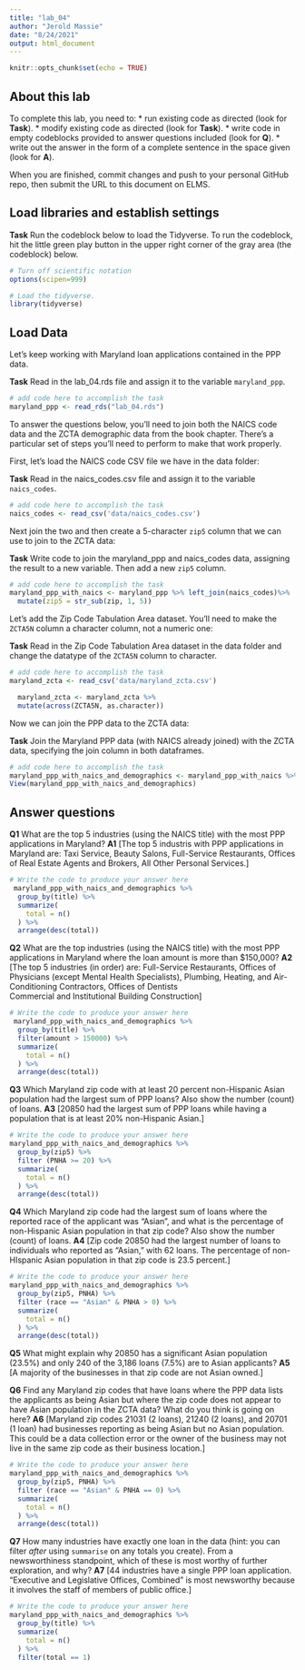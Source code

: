 ```yaml
---
title: "lab_04"
author: "Jerold Massie"
date: "8/24/2021"
output: html_document
---
```


```r
knitr::opts_chunk$set(echo = TRUE)
```

## About this lab

To complete this lab, you need to:
* run existing code as directed (look for **Task**).
* modify existing code as directed (look for **Task**).
* write code in empty codeblocks provided to answer questions included (look for **Q**).
* write out the answer in the form of a complete sentence in the space given (look for **A**).

When you are finished, commit changes and push to your personal GitHub repo, then submit the URL to this document on ELMS.

## Load libraries and establish settings

**Task** Run the codeblock below to load the Tidyverse. To run the codeblock, hit the little green play button in the upper right corner of the gray area (the codeblock) below.

```r
# Turn off scientific notation
options(scipen=999)

# Load the tidyverse.
library(tidyverse)
```

## Load Data

Let's keep working with Maryland loan applications contained in the PPP data.

**Task** Read in the lab_04.rds file and assign it to the variable `maryland_ppp`.

```r
# add code here to accomplish the task
maryland_ppp <- read_rds("lab_04.rds")
```

To answer the questions below, you'll need to join both the NAICS code data and the ZCTA demographic data from the book chapter. There's a particular set of steps you'll need to perform to make that work properly.

First, let's load the NAICS code CSV file we have in the data folder:

**Task** Read in the naics_codes.csv file and assign it to the variable `naics_codes`.

```r
# add code here to accomplish the task
naics_codes <- read_csv('data/naics_codes.csv')
```

Next join the two and then create a 5-character `zip5` column that we can use to join to the ZCTA data:

**Task** Write code to join the maryland_ppp and naics_codes data, assigning the result to a new variable. Then add a new `zip5` column.

```r
# add code here to accomplish the task
maryland_ppp_with_naics <- maryland_ppp %>% left_join(naics_codes)%>%
  mutate(zip5 = str_sub(zip, 1, 5))
```

Let's add the Zip Code Tabulation Area dataset. You'll need to make the `ZCTA5N` column a character column, not a numeric one:

**Task** Read in the Zip Code Tabulation Area dataset in the data folder and change the datatype of the `ZCTA5N` column to character.

```r
# add code here to accomplish the task
maryland_zcta <- read_csv('data/maryland_zcta.csv')

  maryland_zcta <- maryland_zcta %>%
  mutate(across(ZCTA5N, as.character))

```

Now we can join the PPP data to the ZCTA data:

**Task** Join the Maryland PPP data (with NAICS already joined) with the ZCTA data, specifying the join column in both dataframes.

```r
# add code here to accomplish the task
maryland_ppp_with_naics_and_demographics <- maryland_ppp_with_naics %>% left_join(maryland_zcta, by=c("zip"="ZCTA5N"))
View(maryland_ppp_with_naics_and_demographics)
```

## Answer questions

**Q1** What are the top 5 industries (using the NAICS title) with the most PPP applications in Maryland?
**A1** [The top 5 industris with PPP applications in Maryland are: Taxi Service, Beauty Salons, Full-Service Restaurants, Offices of Real Estate Agents and Brokers, All Other Personal Services.]

```r
# Write the code to produce your answer here
 maryland_ppp_with_naics_and_demographics %>% 
  group_by(title) %>%
  summarize(
    total = n()
  ) %>%
  arrange(desc(total))
```

**Q2** What are the top industries (using the NAICS title) with the most PPP applications in Maryland where the loan amount is more than $150,000?
**A2** [The top 5 industries (in order) are: Full-Service Restaurants, Offices of Physicians (except Mental Health Specialists), Plumbing, Heating, and Air-Conditioning Contractors, Offices of Dentists	
Commercial and Institutional Building Construction]

```r
# Write the code to produce your answer here
 maryland_ppp_with_naics_and_demographics %>% 
  group_by(title) %>%
  filter(amount > 150000) %>%
  summarize(
    total = n()
  ) %>%
  arrange(desc(total))

```

**Q3** Which Maryland zip code with at least 20 percent non-Hispanic Asian population had the largest sum of PPP loans? Also show the number (count) of loans.
**A3** [20850 had the largest sum of PPP loans while having a population that is at least 20% non-Hispanic Asian.]

```r
# Write the code to produce your answer here
maryland_ppp_with_naics_and_demographics %>% 
  group_by(zip5) %>%
  filter (PNHA >= 20) %>%
  summarize(
    total = n()
  ) %>%
  arrange(desc(total))
```

**Q4** Which Maryland zip code had the largest sum of loans where the reported race of the applicant was "Asian", and what is the percentage of non-Hispanic Asian population in that zip code? Also show the number (count) of loans.
**A4** [Zip code 20850 had the largest number of loans to individuals who reported as "Asian," with 62 loans. The percentage of non-HIspanic Asian population in that zip code is 23.5 percent.]

```r
# Write the code to produce your answer here
maryland_ppp_with_naics_and_demographics %>% 
  group_by(zip5, PNHA) %>%
  filter (race == "Asian" & PNHA > 0) %>%
  summarize(
    total = n()
  ) %>%
  arrange(desc(total))
```

**Q5** What might explain why 20850 has a significant Asian population (23.5%) and only 240 of the 3,186 loans (7.5%) are to Asian applicants?
**A5** [A majority of the businesses in that zip code are not Asian owned.]


**Q6** Find any Maryland zip codes that have loans where the PPP data lists the applicants as being Asian but where the zip code does not appear to have Asian population in the ZCTA data? What do you think is going on here?
**A6** [Maryland zip codes 21031 (2 loans), 21240 (2 loans), and 20701 (1 loan) had businesses reporting as being Asian but no Asian population. This could be a data collection error or the owner of the business may not live in the same zip code as their business location.]

```r
# Write the code to produce your answer here
maryland_ppp_with_naics_and_demographics %>% 
  group_by(zip5, PNHA) %>%
  filter (race == "Asian" & PNHA == 0) %>%
  summarize(
    total = n()
  ) %>%
  arrange(desc(total))
```

**Q7** How many industries have exactly one loan in the data (hint: you can filter _after_ using `summarise` on any totals you create). From a newsworthiness standpoint, which of these is most worthy of further exploration, and why?
**A7** [44 industries have a single PPP loan application. "Executive and Legislative Offices, Combined" is most newsworthy because it involves the staff of members of public office.]

```r
# Write the code to produce your answer here
maryland_ppp_with_naics_and_demographics %>% 
  group_by(title) %>%
  summarize(
    total = n()
  ) %>%
  filter(total == 1)
  
  
```

